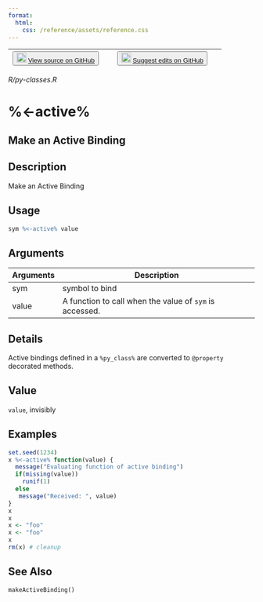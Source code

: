```yaml
---
format:
  html:
    css: /reference/assets/reference.css
---
```


| <button class="button"> ![](/reference/assets/GitHub-Mark-32px.png){width="20"} [View source on GitHub](https://github.com/rstudio/keras//blob/main/R/py-classes.R) </button> | <button class="button"> ![](/reference/assets/GitHub-Mark-32px.png){width="20"} [Suggest edits on GitHub](https://github.com/rstudio/keras//edit/main/R/py-classes.R) </button> |
|:------------------------------:|:--------------------------------------:|

*R/py-classes.R*

# %<-active%

## Make an Active Binding

## Description
Make an Active Binding 


## Usage
```r
sym %<-active% value 
```

## Arguments
|Arguments|Description|
|---|---|
| sym | symbol to bind |
| value | A function to call when the value of `sym` is accessed. |

## Details
Active bindings defined in a `%py_class%` are converted to `@property` decorated methods. 


## Value
`value`, invisibly 


## Examples
```r
set.seed(1234) 
x %<-active% function(value) { 
  message("Evaluating function of active binding") 
  if(missing(value)) 
    runif(1) 
  else 
   message("Received: ", value) 
} 
x 
x 
x <- "foo" 
x <- "foo" 
x 
rm(x) # cleanup 
```

## See Also
`makeActiveBinding()`

